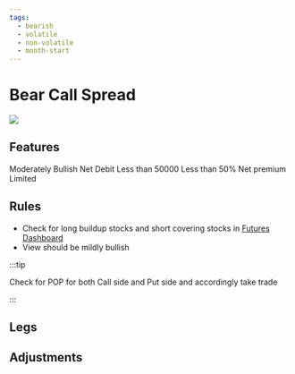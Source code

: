 ```yaml
---
tags:
  - bearish
  - volatile
  - non-volatile
  - month-start
---
```


# Bear Call Spread
<img className="graph" src="/img/graphs/bear-x-spread.svg" />

## Features
<grid>
  <attribute title="View" icon="visibility" color="info">
    Moderately Bullish
  </attribute>
  <attribute title="Premium" icon="currency_exchange" color="info">
    Net Debit
  </attribute>
  <attribute title="Margin" icon="currency_rupee" color="info">
    Less than 50000
  </attribute>
  <attribute title="POP" icon="percent" color="success">
	Less than 50%
  </attribute>
  <attribute title="Max Loss" icon="dangerous" color="warning">
    Net premium
  </attribute>
  <attribute title="Max Profit" icon="payments" color="info">
    Limited
  </attribute>
</grid>

## Rules

- Check for long buildup stocks and short covering stocks in [Futures Dashboard](https://opstra.definedge.com/futures/dashboard)
- View should be mildly bullish

:::tip

Check for POP for both Call side and Put side and accordingly take trade

:::

## Legs

<leg side="CE"  transaction="B" moneyNess="ATM" lotSize={1} moreInfo=""/>
<leg side="CE"  transaction="S" moneyNess="OTM" lotSize={1} moreInfo="Max OI"/>


## Adjustments
